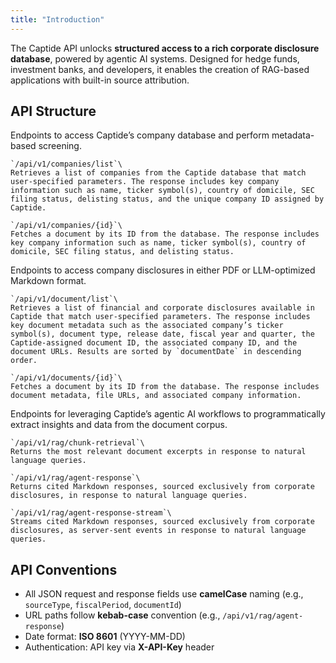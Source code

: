 ```yaml
---
title: "Introduction"
---
```


The Captide API unlocks **structured access to a rich corporate disclosure database**, powered by agentic AI systems. Designed for hedge funds, investment banks, and developers, it enables the creation of RAG-based applications with built-in source attribution.

## API Structure

<AccordionGroup>
  <Accordion title="Companies" icon="building-columns">
    Endpoints to access Captide’s company database and perform metadata-based screening.

    `/api/v1/companies/list`\
    Retrieves a list of companies from the Captide database that match user-specified parameters. The response includes key company information such as name, ticker symbol(s), country of domicile, SEC filing status, delisting status, and the unique company ID assigned by Captide.

    `/api/v1/companies/{id}`\
    Fetches a document by its ID from the database. The response includes key company information such as name, ticker symbol(s), country of domicile, SEC filing status, and delisting status.
  </Accordion>
  <Accordion title="Documents" icon="file-contract">
    Endpoints to access company disclosures in either PDF or LLM-optimized Markdown format.

    `/api/v1/document/list`\
    Retrieves a list of financial and corporate disclosures available in Captide that match user-specified parameters. The response includes key document metadata such as the associated company’s ticker symbol(s), document type, release date, fiscal year and quarter, the Captide-assigned document ID, the associated company ID, and the document URLs. Results are sorted by `documentDate` in descending order.

    `/api/v1/documents/{id}`\
    Fetches a document by its ID from the database. The response includes document metadata, file URLs, and associated company information.
  </Accordion>
  <Accordion title="Agentic RAG" icon="robot">
    Endpoints for leveraging Captide’s agentic AI workflows to programmatically extract insights and data from the document corpus.

    `/api/v1/rag/chunk-retrieval`\
    Returns the most relevant document excerpts in response to natural language queries.

    `/api/v1/rag/agent-response`\
    Returns cited Markdown responses, sourced exclusively from corporate disclosures, in response to natural language queries.

    `/api/v1/rag/agent-response-stream`\
    Streams cited Markdown responses, sourced exclusively from corporate disclosures, as server-sent events in response to natural language queries.
  </Accordion>
</AccordionGroup>

## API Conventions

- All JSON request and response fields use **camelCase** naming (e.g., `sourceType`, `fiscalPeriod`, `documentId`)
- URL paths follow **kebab-case** convention (e.g., `/api/v1/rag/agent-response`)
- Date format: **ISO 8601** (YYYY-MM-DD)
- Authentication: API key via **X-API-Key** header